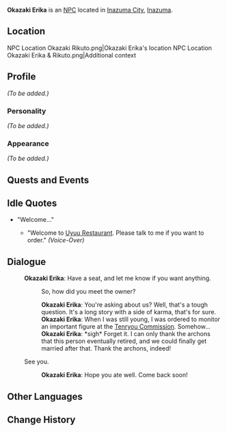 {{Character Infobox
|type             = NPC
|image            = NPC Okazaki Erika.png
|region           = Inazuma
|affiliation      = Uyuu Restaurant
|spouse           = Okazaki Rikuto
}}
'''Okazaki Erika''' is an [[NPC]] located in [[Inazuma City]], [[Inazuma]].

==Location==
<gallery hideaddbutton="true" captionalign="center">
NPC Location Okazaki Rikuto.png|Okazaki Erika's location
NPC Location Okazaki Erika & Rikuto.png|Additional context
</gallery>

==Profile==
<!-- detailed story/lore information goes here -->
''(To be added.)''

===Personality===
''(To be added.)''

===Appearance===
''(To be added.)''

==Quests and Events==
{{Quest Appearances}}

==Idle Quotes==
* "Welcome..."
** {{A|VO Okazaki Erika 01.ogg}} "Welcome to [[Uyuu Restaurant]]. Please talk to me if you want to order." ''(Voice-Over)''

==Dialogue==
{{Dialogue start}}
:'''Okazaki Erika''': Have a seat, and let me know if you want anything.
<!--:{{DIcon}} I'd like some of that good food, if you don't mind.
::'''Okazaki Erika''': Such flattery! Well, pick anything you like. But I don't think I can sell you alcohol, given your age.-->
::{{DIcon}} So, how did you meet the owner?
::'''Okazaki Erika''': You're asking about us? Well, that's a tough question. It's a long story with a side of karma, that's for sure.
::'''Okazaki Erika''': When I was still young, I was ordered to monitor an important figure at the [[Tenryou Commission]]. Somehow...
::'''Okazaki Erika''': *sigh* Forget it. I can only thank the archons that this person eventually retired, and we could finally get married after that. Thank the archons, indeed!
:{{DIcon}} See you.
::'''Okazaki Erika''': Hope you ate well. Come back soon!
{{Dialogue end}}

==Other Languages==
{{Other Languages|default_hidden = 1
|en      = Okazaki Erika
|zhs     = 冈崎绘里香
|zhs_rm  = Gāngqí Huìlǐxiāng
|zht     = 岡崎繪里香
|zht_rm  = Gāngqí Huìlǐxiāng
|ja      = 岡崎絵里香
|ja_rm   = Okazaki Erika
|ko      = 오카자키 에리카
|ko_rm   = Okajaki Erika
|es      = Okazaki Erika
|fr      = Okazaki Erika
|ru      = Окадзаки Эрика
|th      = Okazaki Erika
|vi      = Okazaki Erika
|de      = Okazaki Erika
|id      = Okazaki Erika
|pt      = Okazaki Erika
}}

==Change History==
{{Change History|2.1}}